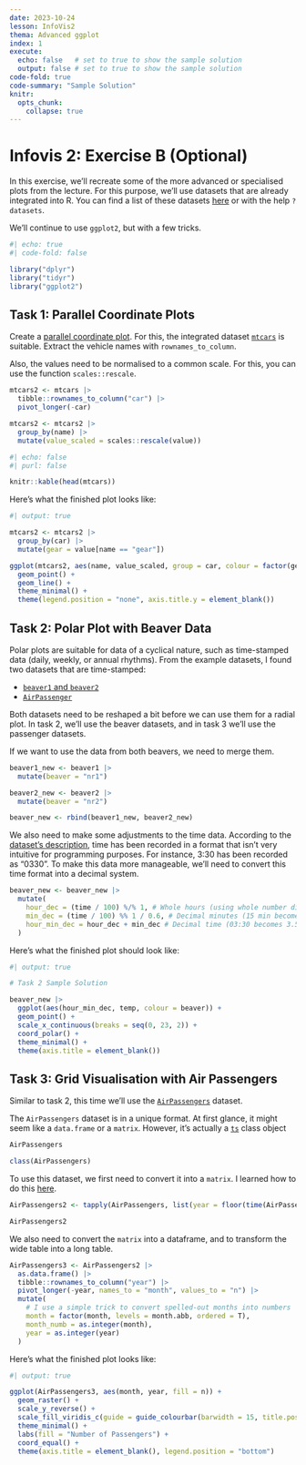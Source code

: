 ```yaml
---
date: 2023-10-24
lesson: InfoVis2
thema: Advanced ggplot
index: 1
execute:
  echo: false   # set to true to show the sample solution
  output: false # set to true to show the sample solution
code-fold: true
code-summary: "Sample Solution"
knitr:
  opts_chunk:
    collapse: true
---
```


# Infovis 2: Exercise B (Optional)

In this exercise, we’ll recreate some of the more advanced or specialised plots from the lecture. For this purpose, we’ll use datasets that are already integrated into R. You can find a list of these datasets [here](https://stat.ethz.ch/R-manual/R-devel/library/datasets/html/00Index.html) or with the help `?datasets`.

We’ll continue to use `ggplot2`, but with a few tricks.

```r
#| echo: true
#| code-fold: false

library("dplyr")
library("tidyr")
library("ggplot2")
```

## Task 1: Parallel Coordinate Plots

Create a [parallel coordinate plot](https://en.wikipedia.org/wiki/Parallel_coordinates). For this, the integrated dataset [`mtcars`](https://stat.ethz.ch/R-manual/R-devel/library/datasets/html/mtcars.html) is suitable. Extract the vehicle names with `rownames_to_column`.

Also, the values need to be normalised to a common scale. For this, you can use the function `scales::rescale`.

```r
mtcars2 <- mtcars |>
  tibble::rownames_to_column("car") |>
  pivot_longer(-car)

mtcars2 <- mtcars2 |>
  group_by(name) |>
  mutate(value_scaled = scales::rescale(value))
```

```r
#| echo: false
#| purl: false

knitr::kable(head(mtcars))
```

Here’s what the finished plot looks like:

```r
#| output: true

mtcars2 <- mtcars2 |>
  group_by(car) |>
  mutate(gear = value[name == "gear"])

ggplot(mtcars2, aes(name, value_scaled, group = car, colour = factor(gear))) +
  geom_point() +
  geom_line() +
  theme_minimal() +
  theme(legend.position = "none", axis.title.y = element_blank())
```

## Task 2: Polar Plot with Beaver Data

Polar plots are suitable for data of a cyclical nature, such as time-stamped data (daily, weekly, or annual rhythms). From the example datasets, I found two datasets that are time-stamped:

- [`beaver1` and `beaver2`](https://stat.ethz.ch/R-manual/R-devel/library/datasets/html/beavers.html)
- [`AirPassenger`](https://stat.ethz.ch/R-manual/R-devel/library/datasets/html/AirPassengers.html)

Both datasets need to be reshaped a bit before we can use them for a radial plot. In task 2, we'll use the beaver datasets, and in task 3 we'll use the passenger datasets.

If we want to use the data from both beavers, we need to merge them.

```r
beaver1_new <- beaver1 |>
  mutate(beaver = "nr1")

beaver2_new <- beaver2 |>
  mutate(beaver = "nr2")

beaver_new <- rbind(beaver1_new, beaver2_new)
```

We also need to make some adjustments to the time data. According to the [dataset’s description](https://stat.ethz.ch/R-manual/R-devel/library/datasets/html/beavers.html), time has been recorded in a format that isn’t very intuitive for programming purposes. For instance, 3:30 has been recorded as “0330”. To make this data more manageable, we’ll need to convert this time format into a decimal system.

```r
beaver_new <- beaver_new |>
  mutate(
    hour_dec = (time / 100) %/% 1, # Whole hours (using whole number division)
    min_dec = (time / 100) %% 1 / 0.6, # Decimal minutes (15 min becomes 0.25, via modulo)
    hour_min_dec = hour_dec + min_dec # Decimal time (03:30 becomes 3.5)
  )
```

Here’s what the finished plot should look like:

```r
#| output: true

# Task 2 Sample Solution

beaver_new |>
  ggplot(aes(hour_min_dec, temp, colour = beaver)) +
  geom_point() +
  scale_x_continuous(breaks = seq(0, 23, 2)) +
  coord_polar() +
  theme_minimal() +
  theme(axis.title = element_blank())
```

## Task 3: Grid Visualisation with Air Passengers

Similar to task 2, this time we’ll use the [`AirPassengers`](https://stat.ethz.ch/R-manual/R-devel/library/datasets/html/AirPassengers.html) dataset.

The `AirPassengers` dataset is in a unique format. At first glance, it might seem like a `data.frame` or a `matrix`. However, it’s actually a [`ts`](https://stat.ethz.ch/R-manual/R-devel/library/stats/html/ts.html) class object

```r
AirPassengers

class(AirPassengers)
```

To use this dataset, we first need to convert it into a `matrix`. I learned how to do this [here](https://stackoverflow.com/a/5332664/4139249).

```r
AirPassengers2 <- tapply(AirPassengers, list(year = floor(time(AirPassengers)), month = month.abb[cycle(AirPassengers)]), c)

AirPassengers2
```

We also need to convert the `matrix` into a dataframe, and to transform the wide table into a long table.

```r
AirPassengers3 <- AirPassengers2 |>
  as.data.frame() |>
  tibble::rownames_to_column("year") |>
  pivot_longer(-year, names_to = "month", values_to = "n") |>
  mutate(
    # I use a simple trick to convert spelled-out months into numbers
    month = factor(month, levels = month.abb, ordered = T),
    month_numb = as.integer(month),
    year = as.integer(year)
  )
```

Here’s what the finished plot looks like:

```r
#| output: true

ggplot(AirPassengers3, aes(month, year, fill = n)) +
  geom_raster() +
  scale_y_reverse() +
  scale_fill_viridis_c(guide = guide_colourbar(barwidth = 15, title.position = "top")) +
  theme_minimal() +
  labs(fill = "Number of Passengers") +
  coord_equal() +
  theme(axis.title = element_blank(), legend.position = "bottom")
```
